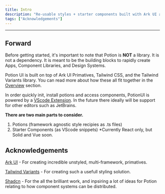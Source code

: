 ```yaml
---
title: Intro
description: "Re-usable styles + starter components built with Ark UI and TailwindCSS."
tags: ["Acknowledgements"]
---
```


---

## Forward

Before getting started, it's important to note that Potion is **NOT** a library. It is not a dependency. It is meant to be the building blocks to rapidly create Apps, Component Libraries, and Design Systems.

Potion UI is built on top of Ark UI Primatives, Tailwind CSS, and the Tailwind Variants library. You can read more about how these all fit together in the [Overview](/docs/getting-started/overview) section.

In order quickly init, install potions and access components, PotionUI is powered by a [VScode Extension](/docs/getting-started/vsc). In the future there ideally will be support for other editors such as JetBrains.

**There are two main parts to consider.**

1. Potions (framework agnostic style recipies as .ts files)
2. Starter Components (as VScode snippets) *Currently React only, but Solid and Vue soon.

## Acknowledgements

[Ark UI](https://ark-ui.com/) - For creating incredible unstyled, multi-framework, primatives.

[Tailwind Variants](https://www.tailwind-variants.org/) - For creating such a usefull styling solution.

[Shadcn](https://ui.shadcn.com/) - For the all the brilliant work, and inpsiring a lot of ideas for Potion relating to how component systems can be distributed.